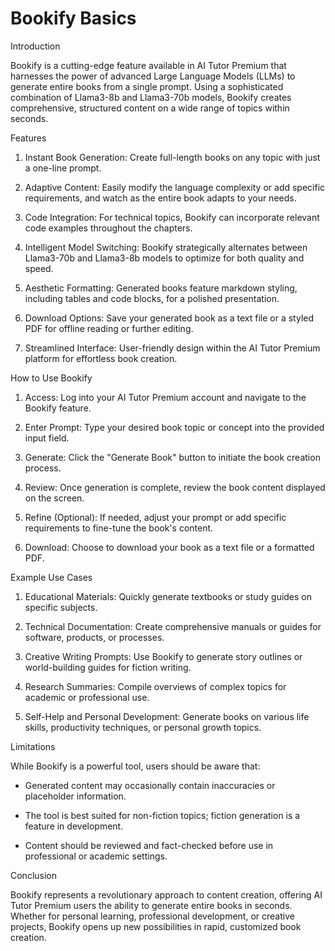 Bookify Basics
==============

Introduction

Bookify is a cutting-edge feature available in AI Tutor Premium that harnesses the power of advanced Large Language Models (LLMs) to generate entire books from a single prompt. Using a sophisticated combination of Llama3-8b and Llama3-70b models, Bookify creates comprehensive, structured content on a wide range of topics within seconds.

Features

1.  Instant Book Generation: Create full-length books on any topic with just a one-line prompt.

2.  Adaptive Content: Easily modify the language complexity or add specific requirements, and watch as the entire book adapts to your needs.

3.  Code Integration: For technical topics, Bookify can incorporate relevant code examples throughout the chapters.

4.  Intelligent Model Switching: Bookify strategically alternates between Llama3-70b and Llama3-8b models to optimize for both quality and speed.

5.  Aesthetic Formatting: Generated books feature markdown styling, including tables and code blocks, for a polished presentation.

6.  Download Options: Save your generated book as a text file or a styled PDF for offline reading or further editing.

7.  Streamlined Interface: User-friendly design within the AI Tutor Premium platform for effortless book creation.

How to Use Bookify

1.  Access: Log into your AI Tutor Premium account and navigate to the Bookify feature.

2.  Enter Prompt: Type your desired book topic or concept into the provided input field.

3.  Generate: Click the "Generate Book" button to initiate the book creation process.

4.  Review: Once generation is complete, review the book content displayed on the screen.

5.  Refine (Optional): If needed, adjust your prompt or add specific requirements to fine-tune the book's content.

6.  Download: Choose to download your book as a text file or a formatted PDF.

Example Use Cases

1.  Educational Materials: Quickly generate textbooks or study guides on specific subjects.

2.  Technical Documentation: Create comprehensive manuals or guides for software, products, or processes.

3.  Creative Writing Prompts: Use Bookify to generate story outlines or world-building guides for fiction writing.

4.  Research Summaries: Compile overviews of complex topics for academic or professional use.

5.  Self-Help and Personal Development: Generate books on various life skills, productivity techniques, or personal growth topics.

Limitations

While Bookify is a powerful tool, users should be aware that:

-   Generated content may occasionally contain inaccuracies or placeholder information.

-   The tool is best suited for non-fiction topics; fiction generation is a feature in development.

-   Content should be reviewed and fact-checked before use in professional or academic settings.

Conclusion

Bookify represents a revolutionary approach to content creation, offering AI Tutor Premium users the ability to generate entire books in seconds. Whether for personal learning, professional development, or creative projects, Bookify opens up new possibilities in rapid, customized book creation.
